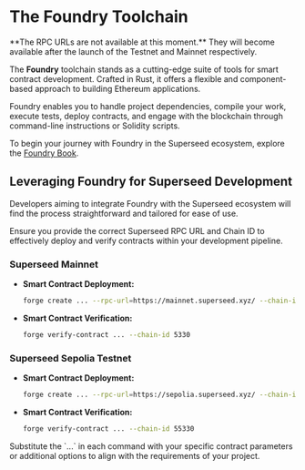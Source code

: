 
# The Foundry Toolchain

<Callout emoji="🚧">
  **The RPC URLs are not available at this moment.** They will become available
  after the launch of the Testnet and Mainnet respectively.
</Callout>

The **Foundry** toolchain stands as a cutting-edge suite of tools for smart contract development. Crafted in Rust, it offers a flexible and component-based approach to building Ethereum applications.

Foundry enables you to handle project dependencies, compile your work, execute tests, deploy contracts, and engage with the blockchain through command-line instructions or Solidity scripts.

To begin your journey with Foundry in the Superseed ecosystem, explore the [Foundry Book](https://book.getfoundry.sh/).

## Leveraging Foundry for Superseed Development

Developers aiming to integrate Foundry with the Superseed ecosystem will find the process straightforward and tailored for ease of use.

Ensure you provide the correct Superseed RPC URL and Chain ID to effectively deploy and verify contracts within your development pipeline.

### Superseed Mainnet

- **Smart Contract Deployment:**
  ```bash
  forge create ... --rpc-url=https://mainnet.superseed.xyz/ --chain-id 5330
  ```
- **Smart Contract Verification:**
  ```bash
  forge verify-contract ... --chain-id 5330
  ```

### Superseed Sepolia Testnet

- **Smart Contract Deployment:**
  ```bash
  forge create ... --rpc-url=https://sepolia.superseed.xyz/ --chain-id 55330
  ```
- **Smart Contract Verification:**
  ```bash
  forge verify-contract ... --chain-id 55330
  ```

<Callout type="info" emoji="ℹ️">
  Substitute the `...` in each command with your specific contract parameters or
  additional options to align with the requirements of your project.
</Callout>
